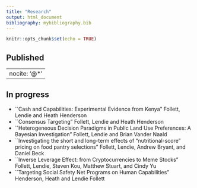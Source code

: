 ```yaml
---
title: "Research"
output: html_document
bibliography: mybibliography.bib 
---
```


```r
knitr::opts_chunk$set(echo = TRUE)
```

## Published
<div id="refs"></div> 
---
nocite: '@*'
---

## In progress
* ``Cash and Capabilities: Experimental Evidence from Kenya" Follett, Lendie and Heath Henderson
* ``Consensus Targeting" Follett, Lendie and Heath Henderson
* ``Heterogeneous Decision Paradigms in Public Land Use Preferences:  A Bayesian Investigation" Follett, Lendie and Brian Vander Naald
* ``Investigating the short and long-term effects of "nutritional-score" pricing on food pantry selections" Follett, Lendie, Andrew Bryant, and Daniel Beck
* ``Inverse Leverage Effect: from Cryptocurrencies to Meme Stocks" Follett, Lendie, Steven Kou, Matthew Stuart, and Cindy Yu
* ``Targeting Social Safety Net Programs on Human Capabilities" Henderson, Heath and Lendie Follett
